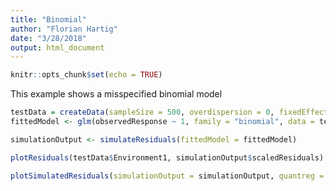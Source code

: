 ```yaml
---
title: "Binomial"
author: "Florian Hartig"
date: "3/28/2018"
output: html_document
---
```


```r
knitr::opts_chunk$set(echo = TRUE)
```

This example shows a misspecified binomial model

```r
testData = createData(sampleSize = 500, overdispersion = 0, fixedEffects = 2, family = binomial(), randomEffectVariance = 0)
fittedModel <- glm(observedResponse ~ 1, family = "binomial", data = testData)

simulationOutput <- simulateResiduals(fittedModel = fittedModel)

plotResiduals(testData$Environment1, simulationOutput$scaledResiduals)

plotSimulatedResiduals(simulationOutput = simulationOutput, quantreg = FALSE)
```




